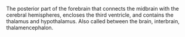 {{wikify}}
The posterior part of the forebrain that connects the midbrain with the cerebral hemispheres, encloses the third ventricle, and contains the thalamus and hypothalamus. Also called between the brain, interbrain, thalamencephalon.